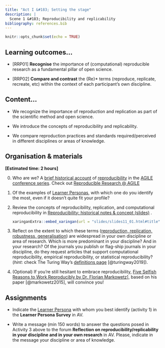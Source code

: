 ```yaml
---
title: "Act I &#183; Setting the stage"
description: |
  Scene 1 &#183; Reproducibility and replicability
bibliography: references.bib
---
```


```r
knitr::opts_chunk$set(echo = TRUE)
```

## Learning outcomes...

-   [RRP01] **Recognise** the importance of (computational) reproducible research as a fundamental pillar of open science.

-   [RRP02] **Compare and contrast** the {Re}* terms (reproduce, replicate, recreate, etc) within the context of each participant’s own discipline.

## Content...

-   We recognize the importance of reproduction and replication as part of the scientific method and open science.

-   We introduce the concepts of reproducibility and replicability.

-   We compare reproduction practices and standards required/perceived in different disciplines or areas of knowledge.


## Organisation & materials

**[Estimated time: 2 hours]**

0.  Who are we? A [brief historical account](https://docs.google.com/presentation/d/14zJk4Rx0JIFIEbF6qy_V1Pi17z0zafbrh9sZxotK0RQ/edit?usp=sharing) of [reproducibility](glossary.html#reproducibility) in the [AGILE conference series](https://agile-online.org/). Check out [Reproducible Research @ AGILE](https://reproducible-agile.github.io/)

1.  Of the examples of [Learner Personas](personas.html), with which one do you identify the most, even if it doesn't quite fit your profile?

2.  Review the concepts of reproducibility, replication, and computational reproducibility in [Reproducibility: historical notes & concept (slides)](slides/slides11_01.html) <!--and [video](https://drive.google.com/file/d/1Fjd37NPEINIRgCOdmaa892ayG2IRaV7H/view?usp=sharing)-->.

    ```r
    xaringanExtra::embed_xaringan(url = "slides/slides11_01.html#title", ratio = "16:9")
    ```

3.  Reflect on the extent to which these terms ([reproduction, replication, robustness, generalisation](slides/slides11_01.html#matrix_definitions)) are widespread in your own discipline or area of research. Which is more predominant in your discipline? And in your research? Of the journals you publish or flag-ship journals in your discipline, do they request articles that support computational reproducibility, empirical reproducibility, or statistical reproducibility? (*hint*: check The Turing Way's [definitions page](https://the-turing-way.netlify.app/reproducible-research/overview/overview-definitions.html) [@turingway2019]).


4.  (Optional) If you're still hesitant to embrace reproducibility, [Five Selfish Reasons to Work Reproducibly by Dr. Florian Markowetz](https://www.youtube.com/watch?v=yVT07Sukv9Q)], based on his paper [@markowetz2015], will convince you!

## Assignments

-   Indicate the [Learner Persona](personas.html) with whom you best identify (activity 1) in the **Learner Persona Survey** in AV.

-   Write a message (min 150 words) to answer the questions posed in Activity 3 above to the forum  **Reflection on reproducibility/replicability in your discipline and in your own research** in AV. Please, indicate in the message your discipline or area of knowledge.
